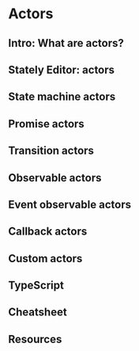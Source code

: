 # Actors

## Intro: What are actors?

## Stately Editor: actors

## State machine actors

## Promise actors

## Transition actors

## Observable actors

## Event observable actors

## Callback actors

## Custom actors

## TypeScript

## Cheatsheet

## Resources
